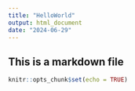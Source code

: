 ```yaml
---
title: "HelloWorld"
output: html_document
date: "2024-06-29"
---
```

## This is a markdown file

```r
knitr::opts_chunk$set(echo = TRUE)
```

